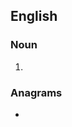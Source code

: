 ==English==

===Noun===
{{head|en|noun form}}

# {{plural of|en|brane}}

===Anagrams===
* {{anagrams|en|a=abenrs|Abners|Barnes|Berans|NBAers|Nabers|barens|brasen}}